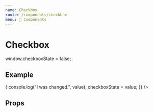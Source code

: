 ```yaml
---
name: Checkbox
route: /components/checkbox
menu: 🔌 Components
---
```


# Checkbox

window.checkboxState = false;

## Example

<Playground>
  <SDCheckbox
    label="Checkbox"
    checked={checkboxState}
    onChange={value => {
      console.log("I was changed.", value);
      checkboxState = value;
    }}
  />
</Playground>

## Props

<Props of={SDCheckbox} />
